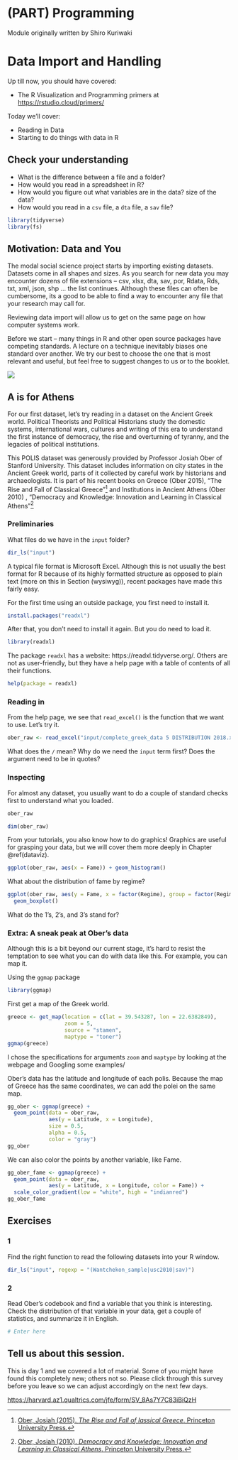 # (PART) Programming {-}

Module originally written by Shiro Kuriwaki

# Data Import and Handling {#dataimport}

Up till now, you should have covered:

* The R Visualization and Programming primers at  <https://rstudio.cloud/primers/>


Today we'll cover:

* Reading in Data 
* Starting to do things with data in R

## Check your understanding 

* What is the difference between a file and a folder?
* How would you read in a spreadsheet in R?
* How would you figure out what variables are in the data? size of the data?
* How would you read in a `csv` file, a `dta` file, a `sav` file?


```r
library(tidyverse)
library(fs)
```

## Motivation: Data and You 

The modal social science project starts by importing existing datasets. Datasets come in all shapes and sizes. As you search for new data you may encounter dozens of file extensions -- csv, xlsx, dta, sav, por, Rdata, Rds, txt, xml, json, shp ... the list continues. Although these files can often be cumbersome, its a good to be able to find a way to encounter any file that your research may call for. 

Reviewing data import will allow us to get on the same page on how computer systems work.



Before we start -- many things in R and other open source packages have competing standards. A lecture on a technique inevitably biases one standard over another. We try our best to choose the one that is most relevant and useful, but feel free to suggest changes to us or to the booklet. 

![](images/xkcd_927_standards.png)


## A is for Athens

For our first dataset, let's try reading in a dataset on the Ancient Greek world. Political Theorists and Political Historians study the domestic systems, international wars, cultures and writing of this era to understand the first instance of democracy, the rise and overturning of tyranny, and the legacies of political institutions. 

This POLIS dataset was generously provided by Professor Josiah Ober of Stanford University. This dataset includes information on city states in the Ancient Greek world, parts of it collected by careful work by historians and archaeologists. It is part of his recent books on Greece (Ober 2015), "The Rise and Fall of Classical Greece"^[[Ober, Josiah (2015). _The Rise and Fall of lassical Greece_. Princeton University Press.](https://press.princeton.edu/titles/10423.html)] and Institutions in Ancient Athens (Ober 2010) , "Democracy and Knowledge: Innovation and Learning in Classical Athens"^[[Ober, Josiah (2010). _Democracy and Knowledge: Innovation and Learning in Classical Athens_. Princeton University Press.](https://press.princeton.edu/titles/8742.html)]

### Preliminaries 
What files do we have in the `input` folder?

```r
dir_ls("input")
```

A typical file format is Microsoft Excel. Although this is not usually the best format for R because of its highly formatted structure as opposed to plain text (more on this in Section \ref@(wysiwyg)), recent packages have made this fairly easy. 

For the first time using an outside package, you first need to install it. 
```r
install.packages("readxl")
```

After that, you don't need to install it again. But you do need to load it. 

```r
library(readxl)
```

The package `readxl` has a website: https://readxl.tidyverse.org/. Others are not as user-friendly, but they have a help page with a table of contents of all their functions. 

```r
help(package = readxl)
```


### Reading in

From the help page, we see that `read_excel()` is the function that we want to use. Let's try it. 

```r
ober_raw <- read_excel("input/complete_greek_data 5 DISTRIBUTION 2018.xlsx")
```

What does the `/` mean?  Why do we need the `input` term first? Does the argument need to be in quotes?


### Inspecting 

For almost any dataset, you usually want to do a couple of standard checks first to understand what you loaded.


```r
ober_raw
```


```r
dim(ober_raw)
```

From your tutorials, you also know how to do graphics! Graphics are useful for grasping your data, but we will cover them more deeply in Chapter \@ref(dataviz).


```r
ggplot(ober_raw, aes(x = Fame)) + geom_histogram()
```

What about the distribution of fame by regime?
```r
ggplot(ober_raw, aes(y = Fame, x = factor(Regime), group = factor(Regime))) +
  geom_boxplot()
```

What do the 1's, 2's, and 3's stand for? 


### Extra: A sneak peak at Ober's data


Although this is a bit beyond our current stage, it's hard to resist the temptation to see what you can do with data like this.  For example, you can map it. 

Using the `ggmap` package
```r
library(ggmap)
```

First get a map of the Greek world.
```r
greece <- get_map(location = c(lat = 39.543287, lon = 22.6382849),
                  zoom = 5, 
                  source = "stamen",
                  maptype = "toner")
ggmap(greece)
```
I chose the specifications for arguments `zoom` and `maptype` by looking at the webpage and Googling some examples/ 


Ober's data has the latitude and longitude of each polis. Because the map of Greece has the same coordinates, we can add the polei on the same map. 

```r
gg_ober <- ggmap(greece) +
  geom_point(data = ober_raw, 
             aes(y = Latitude, x = Longitude), 
             size = 0.5,
             alpha = 0.5,
             color = "gray")
gg_ober
```

We can also color the points by another variable, like Fame. 

```r
gg_ober_fame <- ggmap(greece) +
  geom_point(data = ober_raw, 
             aes(y = Latitude, x = Longitude, color = Fame)) +
  scale_color_gradient(low = "white", high = "indianred")
gg_ober_fame
```


## Exercises

### 1 {-}
Find the right function to read the following datasets into your R window. 

```r
dir_ls("input", regexp = "(Wantchekon_sample|usc2010|sav)")
```




### 2 {-}
Read Ober's codebook and find a variable that you think is interesting. Check the distribution of that variable in your data, get a couple of statistics, and summarize it in English.

```r
# Enter here
```



## Tell us about this session. 
This is day 1 and we covered a lot of material. Some of you might have found this completely new; others not so. Please click through this survey before you leave so we can adjust accordingly on the next few days.

<https://harvard.az1.qualtrics.com/jfe/form/SV_8As7Y7C83iBiQzH>
